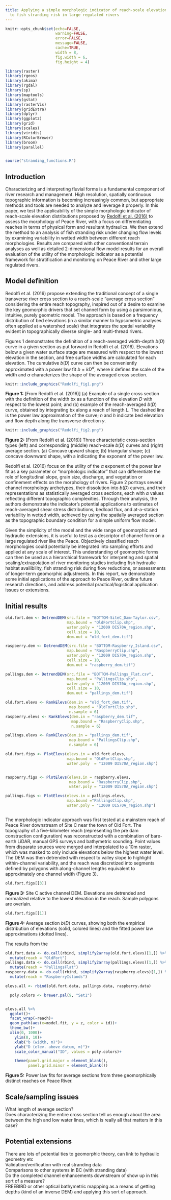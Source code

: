 ```yaml
---
title: Applying a simple morphologic indicator of reach-scale elevation distribution
  to fish stranding risk in large regulated rivers
---
```


```r
knitr::opts_chunk$set(echo=FALSE,
                      warning=FALSE,
                      error=FALSE, 
                      message=FALSE,
                      cache=TRUE, 
                      width = 8,
                      fig.width = 6,
                      fig.height = 4)

library(raster)
library(rgeos)
library(akima)
library(rgdal)
library(sp)
library(maptools)
library(gstat)
library(rasterVis)
library(gridExtra)
library(dplyr)
library(ggplot2)
library(grid)
library(scales)
library(viridis)
library(RColorBrewer)
library(broom)
library(parallel)


source("stranding_functions.R")

```

## Introduction

Characterizing and interpreting fluvial forms is a fundamental component of river research and management. 
High resolution, spatially continuous topographic information is becoming increasingly common, but appropriate methods and tools are needed to analyze and leverage it properly. 
In this paper, we test the applicability of the simple morphologic indicator of reach-scale elevation distributions proposed by [Redolfi et al. (2016)](http://onlinelibrary.wiley.com/wol1/doi/10.1002/2015WR017918/abstract) to assess the morphology of Peace River, with a focus on differentiating reaches in terms of physical form and resultant hydraulics. 
We then extend the method to an analysis of fish stranding risk under changing flow levels by examining variability in wetted width between different reach morphologies. 
Results are compared with other conventional terrain analyses as well as detailed 2-dimensional flow model results for an overall evaluation of the utility of the morphologic indicator as a potential framework for stratification and monitoring on Peace River and other large regulated rivers. 

## Model definition

Redolfi et al. (2016) propose extending the traditional concept of a single transverse river cross section to a reach-scale "average cross section" considering the entire reach topography, inspired out of a desire to examine the key geomorphic drivers that set channel form by using a parsimonious, intuitive, purely geometric model. The approach is based on a frequency distribution of bed elevations (in a similar manner to hypsometric analyses often applied at a watershed scale) that integrates the spatial variability evident in topographically diverse single- and multi-thread rivers. 

Figures 1 demonstrates the definition of a reach-averaged width-depth $b(D)$ curve in a given section as put forward in Redolfi et al. (2016). Elevations below a given water surface stage are measured with respect to the lowest elevation in the section, and free surface widths are calculated for each elevation. The cumulative $b(D)$ curve can then be conveniently approximated with a power law fit $b = kD^\alpha$, where $k$ defines the scale of the width and $\alpha$ characterizes the shape of the averaged cross section. 

```r
knitr::include_graphics("Redolfi_fig1.png")
```

**Figure 1:** [From Redolfi et al. (2016)] (a) Example of a single cross section with the definition of the width bx as a function of the elevation $D$ with respect to the lowest point; and (b) example of the reach-averaged $b(D)$ curve, obtained by integrating bx along a reach of length $L$. The dashed line is the power law approximation of the curve; $n$ and $h$ indicate bed elevation and flow depth along the transverse direction $y$.

```r
knitr::include_graphics("Redolfi_fig2.png")
```

**Figure 2:** [From Redolfi et al. (2016)] Three characteristic cross-section types (left) and corresponding (middle) reach-scale $b(D)$ curves and (right) average section. (a) Concave upward shape; (b) triangular shape; (c) concave downward shape, with a indicating the exponent of the power law. 

Redolfi et al. (2016) focus on the utility of the $\alpha$ exponent of the power law fit as a key parameter or "morphologic indicator" that can differentiate the role of longitudinal slope, grain size, discharge, and vegetation or confinement effects on the morphology of rivers. Figure 2 portrays several channel morphology archetypes, their dissolution into $b(D)$ curves, and their representations as statistically averaged cross sections, each with $\alpha$ values reflecting different topographic complexities. Through their analysis, the authors demonstrate the indicator's potential applications to estimates of reach-averaged shear stress distributions, bedload flux, and at-a-station variability in wetted width, achieved by using the spatially averaged section as the topographic boundary condition for a simple uniform flow model. 

Given the simplicity of the model and the wide range of geomorphic and hydraulic extensions, it is useful to test as a descriptor of channel form on a large regulated river like the Peace. Objectively classified reach morphologies could potentially be integrated into sampling efforts and applied at any scale of interest. This understanding of geomorphic forms can then be used as a hierarchical framework for interpreting and spatial scaling/extrapolation of river monitoring studies including fish hydraulic habitat availibility, fish stranding risk during flow reductions, or assessments of longer-term geomorphic adjustments. In this report, we demonstrate some initial applications of the approach to Peace River, outline future research directions, and address potential practical/logistical application issues or extensions. 

## Initial results

```r
old.fort.dem <- DetrendDEM(src.file = "BOTTOM-SiteC_Dam-Taylor.csv",
                           map.bound = "OldFortClip.shp",
                           water.poly = "12009 DIS70A_region.shp",
                           cell.size = 10,
                           dem.out = "old_fort_dem.tif")

raspberry.dem <- DetrendDEM(src.file = "BOTTOM-Raspberry_Island.csv",
                           map.bound = "RaspberryClip.shp",
                           water.poly = "12009 DIS70A_region.shp",
                           cell.size = 10,
                           dem.out = "raspberry_dem.tif")

pallings.dem <- DetrendDEM(src.file = "BOTTOM-Pallings_Flat.csv",
                           map.bound = "PallingsClip.shp",
                           water.poly = "12009 DIS70A_region.shp",
                           cell.size = 10,
                           dem.out = "pallings_dem.tif")
```

```r
old.fort.elevs <- RankElevs(dem.in = "old_fort_dem.tif", 
                            map.bound = "OldFortClip.shp",
                            n.sample = 6)
raspberry.elevs <- RankElevs(dem.in = "raspberry_dem.tif", 
                             map.bound = "RaspberryClip.shp",
                             n.sample = 6)

pallings.elevs <- RankElevs(dem.in = "pallings_dem.tif", 
                            map.bound = "PallingsClip.shp",
                            n.sample = 6)

old.fort.figs <- PlotElevs(elevs.in = old.fort.elevs,
                           map.bound = "OldFortClip.shp",
                           water.poly  = "12009 DIS70A_region.shp")


raspberry.figs <- PlotElevs(elevs.in = raspberry.elevs, 
                            map.bound = "RaspberryClip.shp",
                            water.poly = "12009 DIS70A_region.shp")

pallings.figs <- PlotElevs(elevs.in = pallings.elevs,
                           map.bound ="PallingsClip.shp",
                           water.poly = "12009 DIS70A_region.shp")



```

The morphologic indicator approach was first tested at a mainstem reach of Peace River downstream of Site C near the town of Old Fort. The topography of a five-kilometer reach (representing the pre dam construction configuration) was reconstructed with a combination of bare-earth LiDAR, manual GPS surveys and bathymetric sounding. Point values from disparate sources were merged and interpolated to a 10m raster, which was masked to only include elevations below the highest water level. The DEM was then detrended with respect to valley slope to highlight within-channel variability, and the reach was discretized into  segments defined by polygons with along-channel lengths equivalent to approximately one channel width (Figure 3). 

```r
old.fort.figs[[3]]
```

**Figure 3:** Site C active channel DEM. Elevations are detrended and normalized relative to the lowest elevation in the reach. Sample polygons are overlain. 

```r
old.fort.figs[[1]]
```

**Figure 4:** Average section $b(D)$ curves, showing both the empirical distribution of elevations (solid, colored lines) and the fitted power law approximations (dotted lines). 


The results from the 

```r

old.fort.data <- do.call(rbind, simplify2array(old.fort.elevs)[1,]) %>% 
  mutate(reach = "OldFort")
pallings.data <- do.call(rbind, simplify2array(pallings.elevs)[1,]) %>% 
  mutate(reach = "PallingsFlat")
raspberry.data <- do.call(rbind, simplify2array(raspberry.elevs)[1,]) %>% 
  mutate(reach = "RaspberryIslands")

elevs.all <- rbind(old.fort.data, pallings.data, raspberry.data)

  poly.colors <- brewer.pal(9, "Set1")


elevs.all %>% 
  ggplot()+
  facet_wrap(~reach)+
  geom_path(aes(x=model.fit, y = z, color = id))+
  theme_bw()+
  xlim(0, 1000)+
    ylim(0, 10)+
    xlab("b (width, m)")+
    ylab("D (elev. above datum, m)")+
    scale_color_manual("ID", values = poly.colors)+

    theme(panel.grid.major = element_blank(),
          panel.grid.minor = element_blank())

```

**Figure 5:** Power law fits for average sections from three geomorphically distinct reaches on Peace River. 




## Scale/sampling issues 
What length of average section?  
Does characterizing the entire cross section tell us enough about the area between the high and low water lines, which is really all that matters in this case? 

## Potential extensions
There are lots of potential ties to geomorphic theory, can link to hydraulic geometry etc  
Validation/verification with real stranding data  
Comparisons to other systems in BC (with stranding data)  
Do the completed channel enhancements downstream of show up in this sort of a measure?  
FREEBIRD or other optical bathymetric mappping as a means of getting depths (kind of an inverse DEM) and applying this sort of approach. 
